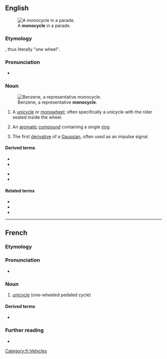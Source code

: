 ==English==
[[Image:Monowheel.jpg|thumb|A '''monocycle''' in a parade.]]

===Etymology===
{{prefix|en|mono|cycle}}, thus literally "one wheel".

===Pronunciation===
* {{a|US}} {{IPA|en|/ˈmɑnoʊˌsaɪkəl/}}

===Noun===
{{en-noun}}
[[Image:Benzene-2D-flat.png|thumb|Benzene, a representative '''monocycle'''.]]

# A [[unicycle]] or [[monowheel]]; often specifically a unicycle with the rider seated inside the wheel.
# {{lb|en|organic chemistry}} An [[aromatic]] [[compound]] containing a single [[ring]].
# {{lb|en|communication}} The first [[derivative]] of a [[Gaussian]], often used as an impulse signal.

====Derived terms====
{{der-top}}
* {{l|en|monocyclic}}
* {{l|en|monocyclical}}
{{der-mid}}
* {{l|en|monocyclicity}}
* {{l|en|monocyclist}}
{{der-bottom}}

====Related terms====
* {{l|en|bicycle}}
* {{l|en|tricycle}}
* {{l|en|tetracycle}}

----

==French==

===Etymology===
{{prefix|fr|mono|cycle}}

===Pronunciation===
* {{fr-IPA}}

===Noun===
{{fr-noun|m}}

# [[unicycle]] (one-wheeled pedaled cycle)

====Derived terms====
* {{l|fr|monocycliste}}

===Further reading===
* {{R:TLFi}}

[[Category:fr:Vehicles]]